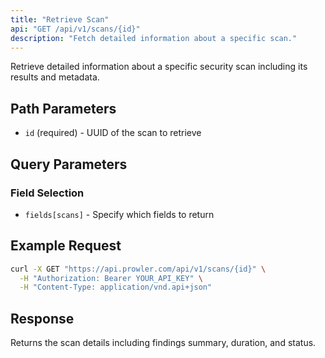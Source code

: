 ```yaml
---
title: "Retrieve Scan"
api: "GET /api/v1/scans/{id}"
description: "Fetch detailed information about a specific scan."
---
```


Retrieve detailed information about a specific security scan including its results and metadata.

## Path Parameters

- `id` (required) - UUID of the scan to retrieve

## Query Parameters

### Field Selection

- `fields[scans]` - Specify which fields to return

## Example Request

```bash
curl -X GET "https://api.prowler.com/api/v1/scans/{id}" \
  -H "Authorization: Bearer YOUR_API_KEY" \
  -H "Content-Type: application/vnd.api+json"
```

## Response

Returns the scan details including findings summary, duration, and status.
